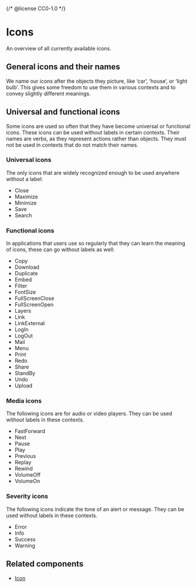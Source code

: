 {/* @license CC0-1.0 */}


<Meta title="Brand/Assets/Icons" />

# Icons

An overview of all currently available icons.

<IconGallery />

## General icons and their names

We name our icons after the objects they picture, like ‘car’, ‘house’, or ‘light bulb’.
This gives some freedom to use them in various contexts and to convey slightly different meanings.

## Universal and functional icons

Some icons are used so often that they have become universal or functional icons.
These icons can be used without labels in certain contexts.
Their names are verbs, as they represent actions rather than objects.
They must not be used in contexts that do not match their names.

### Universal icons

The only icons that are widely recognized enough to be used anywhere without a label:

- Close
- Maximize
- Minimize
- Save
- Search

### Functional icons

In applications that users use so regularly that they can learn the meaning of icons, these can go without labels as well:

- Copy
- Download
- Duplicate
- Embed
- Filter
- FontSize
- FullScreenClose
- FullScreenOpen
- Layers
- Link
- LinkExternal
- LogIn
- LogOut
- Mail
- Menu
- Print
- Redo
- Share
- StandBy
- Undo
- Upload

### Media icons

The following icons are for audio or video players.
They can be used without labels in these contexts.

- FastForward
- Next
- Pause
- Play
- Previous
- Replay
- Rewind
- VolumeOff
- VolumeOn

### Severity icons

The following icons indicate the tone of an alert or message.
They can be used without labels in these contexts.

- Error
- Info
- Success
- Warning

## Related components

- [Icon](/docs/components-media-icon--docs)
